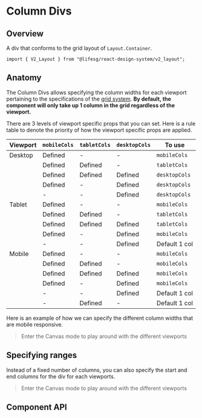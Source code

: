
<Meta of={ColDivStories} />

# Column Divs

## Overview

A div that conforms to the grid layout of `Layout.Container`.

```tsx
import { V2_Layout } from "@lifesg/react-design-system/v2_layout";
```

## Anatomy

The Column Divs allows specifying the column widths for each viewport pertaining
to the specifications of the [grid system](/docs/v2-layout--docs#grid-layout).
**By default, the component will only take up 1 column in the grid regardless of
the viewport.**

There are 3 levels of viewport specific props that you can set. Here is a rule
table to denote the priority of how the viewport specific props are applied.

| Viewport | `mobileCols` | `tabletCols` | `desktopCols` | To use        |
| -------- | ------------ | ------------ | ------------- | ------------- |
| Desktop  | Defined      | -            | -             | `mobileCols`  |
|          | Defined      | Defined      | -             | `tabletCols`  |
|          | Defined      | Defined      | Defined       | `desktopCols` |
|          | Defined      | -            | Defined       | `desktopCols` |
|          | -            | -            | Defined       | `desktopCols` |
| Tablet   | Defined      | -            | -             | `mobileCols`  |
|          | Defined      | Defined      | -             | `tabletCols`  |
|          | Defined      | Defined      | Defined       | `tabletCols`  |
|          | Defined      | -            | Defined       | `mobileCols`  |
|          | -            | -            | Defined       | Default 1 col |
| Mobile   | Defined      | -            | -             | `mobileCols`  |
|          | Defined      | Defined      | -             | `mobileCols`  |
|          | Defined      | Defined      | Defined       | `mobileCols`  |
|          | Defined      | -            | Defined       | `mobileCols`  |
|          | -            | -            | Defined       | Default 1 col |
|          | -            | Defined      | -             | Default 1 col |

Here is an example of how we can specify the different column widths that are mobile
responsive.

> Enter the Canvas mode to play around with the different viewports

<Canvas of={ColDivStories.ColumnDivs} />

## Specifying ranges

Instead of a fixed number of columns, you can also specify the start and end
columns for the div for each viewports.

> Enter the Canvas mode to play around with the different viewports

<Canvas of={ColDivStories.SpecifyingRanges} />

## Component API

<PropsTable />
